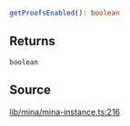 ```ts
getProofsEnabled(): boolean
```

## Returns

`boolean`

## Source

[lib/mina/mina-instance.ts:216](https://github.com/o1-labs/o1js/blob/main/src/lib/mina/mina-instance.ts#L216)
